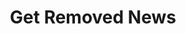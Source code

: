 ---
title: "Get Removed News"
openapi: "GET /news-removed"
description: "Returns the removed news data"
---